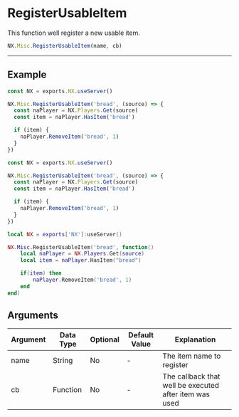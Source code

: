 
# RegisterUsableItem

This function well register a new usable item.

```typescript
NX.Misc.RegisterUsableItem(name, cb)
```

---

## Example

<Tabs>
<TabItem value="ts" label="TypeScript">

```typescript title="/rc/server/items/items.service.ts"
const NX = exports.NX.useServer()

NX.Misc.RegisterUsableItem('bread', (source) => {
  const naPlayer = NX.Players.Get(source)
  const item = naPlayer.HasItem('bread')

  if (item) {
    naPlayer.RemoveItem('bread', 1)
  }
})
```

</TabItem>
<TabItem value="js" label="JavaScript">

```js title="/rc/server/items/items.service.ts"
const NX = exports.NX.useServer()

NX.Misc.RegisterUsableItem('bread', (source) => {
  const naPlayer = NX.Players.Get(source)
  const item = naPlayer.HasItem('bread')

  if (item) {
    naPlayer.RemoveItem('bread', 1)
  }
})
```

</TabItem>
<TabItem value="lua" label="Lua">

```lua title="/rc/server/items/items.service.ts"
local NX = exports['NX']:useServer()

NX.Misc.RegisterUsableItem('bread', function()
    local naPlayer = NX.Players.Get(source)
    local item = naPlayer.HasItem("bread")

    if(item) then
        naPlayer.RemoveItem('bread', 1)
    end
end)
```

</TabItem>
</Tabs>

## Arguments

| Argument | Data Type | Optional | Default Value | Explanation                                            |
| -------- | --------- | -------- | ------------- | ------------------------------------------------------ |
| name     | String    | No       | -             | The item name to register                              |
| cb       | Function  | No       | -             | The callback that well be executed after item was used |

